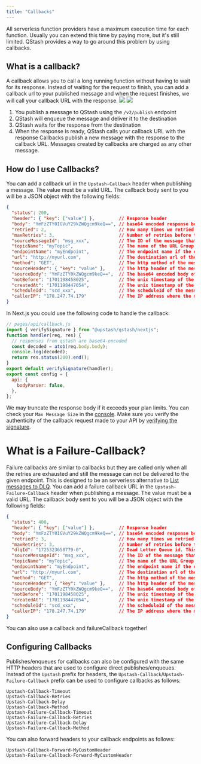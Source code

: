 ```yaml
---
title: "Callbacks"
---
```

All serverless function providers have a maximum execution time for each
function. Usually you can extend this time by paying more, but it's still
limited. QStash provides a way to go around this problem by using callbacks.
## What is a callback?
A callback allows you to call a long running function without having to wait for
its response. Instead of waiting for the request to finish, you can add a
callback url to your published message and when the request finishes, we will
call your callback URL with the response.
<img className="block h-32 dark:hidden" src="/img/qstash/callbacks.png" />
<img className="hidden h-40 dark:block" src="/img/qstash/callback_dark.png" />
1. You publish a message to QStash using the `/v2/publish` endpoint
2. QStash will enqueue the message and deliver it to the destination
3. QStash waits for the response from the destination
4. When the response is ready, QStash calls your callback URL with the response
Callbacks publish a new message with the response to the callback URL. Messages
created by callbacks are charged as any other message.
## How do I use Callbacks?
You can add a callback url in the `Upstash-Callback` header when publishing a
message. The value must be a valid URL.
The callback body sent to you will be a JSON object with the following fields:
```json
{
  "status": 200,
  "header": { "key": ["value"] },         // Response header
  "body": "YmFzZTY0IGVuY29kZWQgcm9keQ==", // base64 encoded response body
  "retried": 2,                           // How many times we retried to deliver the original message
  "maxRetries": 3,                        // Number of retries before the message assumed to be failed to delivered.
  "sourceMessageId": "msg_xxx",           // The ID of the message that triggered the callback
  "topicName": "myTopic",                 // The name of the URL Group (topic) if the request was part of a URL Group
  "endpointName": "myEndpoint",           // The endpoint name if the endpoint is given a name within a topic
  "url": "http://myurl.com",              // The destination url of the message that triggered the callback
  "method": "GET",                        // The http method of the message that triggered the callback
  "sourceHeader": { "key": "value" },     // The http header of the message that triggered the callback
  "sourceBody": "YmFzZTY0kZWQgcm9keQ==",  // The base64 encoded body of the message that triggered the callback
  "notBefore": "1701198458025",           // The unix timestamp of the message that triggered the callback is/will be delivered in milliseconds
  "createdAt": "1701198447054",           // The unix timestamp of the message that triggered the callback is created in milliseconds
  "scheduleId": "scd_xxx",                // The scheduleId of the message if the message is triggered by a schedule
  "callerIP": "178.247.74.179"            // The IP address where the message that triggered the callback is published from
}
```
In Next.js you could use the following code to handle the callback:
```js
// pages/api/callback.js
import { verifySignature } from "@upstash/qstash/nextjs";
function handler(req, res) {
  // responses from qstash are base64-encoded
  const decoded = atob(req.body.body);
  console.log(decoded);
  return res.status(200).end();
}
export default verifySignature(handler);
export const config = {
  api: {
    bodyParser: false,
  },
};
```
We may truncate the response body if it exceeds your plan limits. You can check
your `Max Message Size` in the
[console](https://console.upstash.com/qstash?tab=details).
Make sure you verify the authenticity of the callback request made to your API
by
[verifying the signature](/qstash/features/security/#request-signing-optional).
# What is a Failure-Callback?
Failure callbacks are similar to callbacks but they are called only when all the retries are exhausted and still
the message can not be delivered to the given endpoint.
This is designed to be an serverless alternative to [List messages to DLQ](/qstash/api/dlq/listMessages).
You can add a failure callback URL in the `Upstash-Failure-Callback` header when publishing a
message. The value must be a valid URL.
The callback body sent to you will be a JSON object with the following fields:
```json
{
  "status": 400,
  "header": { "key": ["value"] },         // Response header
  "body": "YmFzZTY0IGVuY29kZWQgcm9keQ==", // base64 encoded response body
  "retried": 3,                           // How many times we retried to deliver the original message
  "maxRetries": 3,                        // Number of retries before the message assumed to be failed to delivered.
  "dlqId": "1725323658779-0",             // Dead Letter Queue id. This can be used to retrieve/remove the related message from DLQ.
  "sourceMessageId": "msg_xxx",           // The ID of the message that triggered the callback
  "topicName": "myTopic",                 // The name of the URL Group (topic) if the request was part of a topic
  "endpointName": "myEndpoint",           // The endpoint name if the endpoint is given a name within a topic
  "url": "http://myurl.com",              // The destination url of the message that triggered the callback
  "method": "GET",                        // The http method of the message that triggered the callback
  "sourceHeader": { "key": "value" },     // The http header of the message that triggered the callback
  "sourceBody": "YmFzZTY0kZWQgcm9keQ==",  // The base64 encoded body of the message that triggered the callback
  "notBefore": "1701198458025",           // The unix timestamp of the message that triggered the callback is/will be delivered in milliseconds
  "createdAt": "1701198447054",           // The unix timestamp of the message that triggered the callback is created in milliseconds
  "scheduleId": "scd_xxx",                // The scheduleId of the message if the message is triggered by a schedule
  "callerIP": "178.247.74.179"            // The IP address where the message that triggered the callback is published from
}
```
You can also use a callback and failureCallback together!
## Configuring Callbacks
Publishes/enqueues for callbacks can also be configured with the same HTTP headers that are used to configure direct publishes/enqueues.
Instead of the `Upstash` prefix for headers, the `Upstash-Callback`/`Upstash-Failure-Callback` prefix can be used to configure callbacks as follows:
```
Upstash-Callback-Timeout
Upstash-Callback-Retries
Upstash-Callback-Delay
Upstash-Callback-Method
Upstash-Failure-Callback-Timeout
Upstash-Failure-Callback-Retries
Upstash-Failure-Callback-Delay
Upstash-Failure-Callback-Method
```
You can also forward headers to your callback endpoints as follows:
```
Upstash-Callback-Forward-MyCustomHeader
Upstash-Failure-Callback-Forward-MyCustomHeader
```